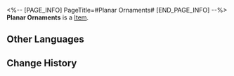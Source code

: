 <%-- [PAGE_INFO]
PageTitle=#Planar Ornaments#
[END_PAGE_INFO] --%>
{{Item Infobox
|id          = 89001
|image       = Item Planar Ornaments.png
|type        = 
|invCategory = 
|rarity      = 2
|effect      = Artificial relics made by Herta in imitation to the principles behind the Fragmentum. Its data is sourced from the Simulated Universe.
|description = Artificial relics made in imitation to the principles behind the Fragmentum. Worlds that exist in theory are stored within spherical Planar Ornaments.
}}
{{Description|''"It's like a kind of Relic, but much bigger... and much more condensed."''}}
'''Planar Ornaments''' is a [[Item]].

==Other Languages==
{{Other Languages
|en   = Planar Ornaments
|zhs  = 位面饰品
|zht  = 次元飾品
|ja   = 次元界オーナメント
|ko   = 차원 장신구
|es   = Ornamento
|fr   = Ornements planaires
|ru   = Планарное украшение
|th   = จักรวาลประดับ
|vi   = Phụ Kiện Vị Diện
|de   = Planarornament
|id   = Planar Ornament
|pt   = Ornamentos Planos
}}

==Change History==
{{Change History|1.1}}